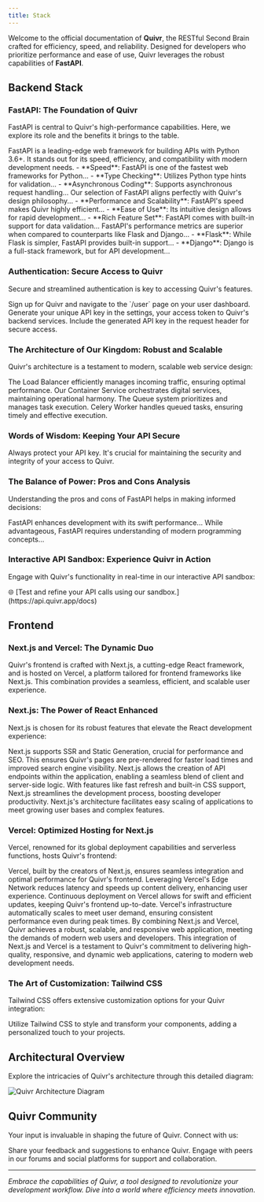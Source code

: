 ---
title: Stack
---

Welcome to the official documentation of **Quivr**, the RESTful Second Brain crafted for efficiency, speed, and reliability. Designed for developers who prioritize performance and ease of use, Quivr leverages the robust capabilities of **FastAPI**.

## Backend Stack

### FastAPI: The Foundation of Quivr

FastAPI is central to Quivr's high-performance capabilities. Here, we explore its role and the benefits it brings to the table.

<AccordionGroup>
  <Accordion title="Introduction to FastAPI">
    FastAPI is a leading-edge web framework for building APIs with Python 3.6+. It stands out for its speed, efficiency, and compatibility with modern development needs.
    - **Speed**: FastAPI is one of the fastest web frameworks for Python...
    - **Type Checking**: Utilizes Python type hints for validation...
    - **Asynchronous Coding**: Supports asynchronous request handling...
  </Accordion>
  <Accordion title="Choosing FastAPI for Quivr">
    Our selection of FastAPI aligns perfectly with Quivr's design philosophy...
    - **Performance and Scalability**: FastAPI's speed makes Quivr highly efficient...
    - **Ease of Use**: Its intuitive design allows for rapid development...
    - **Rich Feature Set**: FastAPI comes with built-in support for data validation...
  </Accordion>
  <Accordion title="FastAPI vs Other Frameworks">
    FastAPI's performance metrics are superior when compared to counterparts like Flask and Django...
    - **Flask**: While Flask is simpler, FastAPI provides built-in support...
    - **Django**: Django is a full-stack framework, but for API development...
  </Accordion>
</AccordionGroup>

### Authentication: Secure Access to Quivr

Secure and streamlined authentication is key to accessing Quivr's features.

<Steps>
  <Step title="Account Creation">
    Sign up for Quivr and navigate to the `/user` page on your user dashboard.
  </Step>
  <Step title="API Key Generation">
    Generate your unique API key in the settings, your access token to Quivr's backend services.
  </Step>
  <Step title="API Key Usage">
    Include the generated API key in the request header for secure access.
  </Step>
</Steps>

### The Architecture of Our Kingdom: Robust and Scalable

Quivr's architecture is a testament to modern, scalable web service design:

<CardGroup cols={2}>
  <Card title="Load Balancer" icon="network-wired">
    The Load Balancer efficiently manages incoming traffic, ensuring optimal performance.
  </Card>
  <Card title="Container Service" icon="docker">
    Our Container Service orchestrates digital services, maintaining operational harmony.
  </Card>
  <Card title="Queue" icon="crown">
    The Queue system prioritizes and manages task execution.
  </Card>
  <Card title="Celery Worker" icon="list">
    Celery Worker handles queued tasks, ensuring timely and effective execution.
  </Card>
</CardGroup>

### Words of Wisdom: Keeping Your API Secure

<Warning>
  Always protect your API key. It's crucial for maintaining the security and integrity of your access to Quivr.
</Warning>


### The Balance of Power: Pros and Cons Analysis

Understanding the pros and cons of FastAPI helps in making informed decisions:

<AccordionGroup>
  <Accordion title="Advantages of Using FastAPI">
    FastAPI enhances development with its swift performance...
  </Accordion>
  <Accordion title="Considerations for FastAPI">
    While advantageous, FastAPI requires understanding of modern programming concepts...
  </Accordion>
</AccordionGroup>

### Interactive API Sandbox: Experience Quivr in Action

Engage with Quivr's functionality in real-time in our interactive API sandbox:

<Info>
  🌐 [Test and refine your API calls using our sandbox.](https://api.quivr.app/docs)
</Info>

## Frontend

###  Next.js and Vercel: The Dynamic Duo
Quivr's frontend is crafted with Next.js, a cutting-edge React framework, and is hosted on Vercel, a platform tailored for frontend frameworks like Next.js. This combination provides a seamless, efficient, and scalable user experience.

### Next.js: The Power of React Enhanced
Next.js is chosen for its robust features that elevate the React development experience:

<AccordionGroup>
  <Accordion title="Server-Side Rendering & Static Generation">
    Next.js supports SSR and Static Generation, crucial for performance and SEO. This ensures Quivr's pages are pre-rendered for faster load times and improved search engine visibility.
  </Accordion>
  <Accordion title="API Routes">
    Next.js allows the creation of API endpoints within the application, enabling a seamless blend of client and server-side logic.
  </Accordion>
  <Accordion title="Enhanced Development Experience">
    With features like fast refresh and built-in CSS support, Next.js streamlines the development process, boosting developer productivity.
  </Accordion>
  <Accordion title="Scalability">
    Next.js's architecture facilitates easy scaling of applications to meet growing user bases and complex features.
  </Accordion>
</AccordionGroup>

### Vercel: Optimized Hosting for Next.js

Vercel, renowned for its global deployment capabilities and serverless functions, hosts Quivr's frontend:


<CardGroup cols={2}>
  <Card title="Optimized for Next.js" icon="react">
    Vercel, built by the creators of Next.js, ensures seamless integration and optimal performance for Quivr's frontend.
  </Card>
  <Card title="Edge Network" icon="network-wired">
    Leveraging Vercel's Edge Network reduces latency and speeds up content delivery, enhancing user experience.
  </Card>
  <Card title="Continuous Deployment" icon="octopus-deploy">
    Continuous deployment on Vercel allows for swift and efficient updates, keeping Quivr's frontend up-to-date.
  </Card>
  <Card title="Scalable Infrastructure" icon="layer-group">
    Vercel's infrastructure automatically scales to meet user demand, ensuring consistent performance even during peak times.
  </Card>
</CardGroup>


<Tip>
  By combining Next.js and Vercel, Quivr achieves a robust, scalable, and responsive web application, meeting the demands of modern web users and developers.
</Tip>
This integration of Next.js and Vercel is a testament to Quivr's commitment to delivering high-quality, responsive, and dynamic web applications, catering to modern web development needs.

### The Art of Customization: Tailwind CSS

Tailwind CSS offers extensive customization options for your Quivr integration:

<Tip>
  Utilize Tailwind CSS to style and transform your components, adding a personalized touch to your projects.
</Tip>

## Architectural Overview

Explore the intricacies of Quivr's architecture through this detailed diagram:

<Frame>
  <img src="/images/architectural-high-level.png" alt="Quivr Architecture Diagram"/>
</Frame>

## Quivr Community

Your input is invaluable in shaping the future of Quivr. Connect with us:

<Tabs>
  <Tab title="Feedback">
    Share your feedback and suggestions to enhance Quivr.
  </Tab>
  <Tab title="Community">
    Engage with peers in our forums and social platforms for support and collaboration.
  </Tab>
</Tabs>

---

*Embrace the capabilities of Quivr, a tool designed to revolutionize your development workflow. Dive into a world where efficiency meets innovation.*

